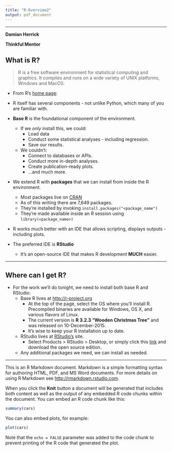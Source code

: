 ```yaml
---
title: "R-Overview2"
output: pdf_document
---
```

***
**Damian Herrick**

**Thinkful Mentor**

## What is R?

  > R is a free software environment for statistical computing and graphics.
  > It compiles and runs on a wide variety of UNIX platforms, Windows and MacOS.
  
  - From R's [home page](http://r-project.org):

- R itself has several components - not unlike Python, which many of you are familiar with.
- __Base R__ is the foundational component of the environment.
  * If we _only_ install this, we could:
    * Load data
    * Conduct some statistical analyses - including regression.
    * Save our results.
  * We couldn't:
    * Connect to databases or APIs.
    * Conduct more in-depth analyses.
    * Create publication-ready plots.
    * ...and much more.
- We extend R with __packages__ that we can install from inside the R environment.
  * Most packages live on [CRAN](http://cran.r-project.org)
  * As of this writing there are 7,649 packages.
  * They're installed by invoking `install.packages("<package_name")`
  * They're made available inside an R session using `library(<package_name>)`
- R works much better with an IDE that allows scripting, displays outputs - including plots.
- The preferred IDE is __RStudio__
  * It's an open-source IDE that makes R development __MUCH__ easier.
  

***

## Where can I get R?

* For the work we'll do tonight, we need to install both base R and RStudio:
  * Base R lives at [http://r-project.org](http://r-project.org)
    * At the top of the page, select the OS where you'll install R. Precompiled binaries are available for Windows, OS X, and various flavors of Linux.
    * The current version is __R 3.2.3 "Wooden Christmas Tree"__ and was released on 10-December-2015.
    * It's wise to keep your R installation up to date.
  * RStudio lives at [RStudio's](http://rstudio.com) site.
    * Select Products > RStudio > Desktop, or simply click this [link](https://www.rstudio.com/products/rstudio/#Desktop) and download the open source edition.
  * Any additional packages we need, we can install as needed.

***

This is an R Markdown document. Markdown is a simple formatting syntax for authoring HTML, PDF, and MS Word documents. For more details on using R Markdown see <http://rmarkdown.rstudio.com>.

When you click the **Knit** button a document will be generated that includes both content as well as the output of any embedded R code chunks within the document. You can embed an R code chunk like this:

```r
summary(cars)
```

You can also embed plots, for example:

```r
plot(cars)
```

Note that the `echo = FALSE` parameter was added to the code chunk to prevent printing of the R code that generated the plot.
